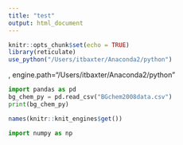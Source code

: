 ```yaml
---
title: "test"
output: html_document
---
```


```r
knitr::opts_chunk$set(echo = TRUE)
library(reticulate)
use_python("/Users/itbaxter/Anaconda2/python")
```

, engine.path="/Users/itbaxter/Anaconda2/python"

```python
import pandas as pd
bg_chem_py = pd.read_csv("BGchem2008data.csv")
print(bg_chem_py)
```


```r
names(knitr::knit_engines$get())
```

```python
import numpy as np
```

